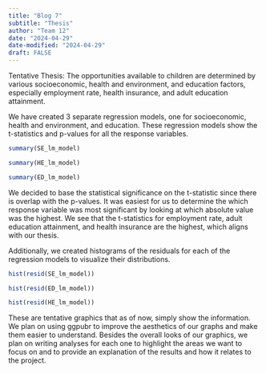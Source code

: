 ```yaml
---
title: "Blog 7"
subtitle: "Thesis"
author: "Team 12"
date: "2024-04-29"
date-modified: "2024-04-29"
draft: FALSE
---
```

Tentative Thesis: The opportunities available to children are determined by various socioeconomic, health and environment, and education factors, especially employment rate, health insurance, and adult education attainment. 

We have created 3 separate regression models, one for socioeconomic, health and environment, and education. These regression models show the t-statistics and p-values for all the response variables.

```r
summary(SE_lm_model)
```

```r
summary(HE_lm_model)
```

```r
summary(ED_lm_model)
```

We decided to base the statistical significance on the t-statistic since there is overlap with the p-values. It was easiest for us to determine the which response variable was most significant by looking at which absolute value was the highest. We see that the t-statistics for employment rate, adult education attainment, and health insurance are the highest, which aligns with our thesis.

Additionally, we created histograms of the residuals for each of the regression models to visualize their distributions.

```r
hist(resid(SE_lm_model))
```

```r
hist(resid(ED_lm_model))
```

```r
hist(resid(HE_lm_model))
```

These are tentative graphics that as of now, simply show the information. We plan on using ggpubr to improve the aesthetics of our graphs and make them easier to understand. Besides the overall looks of our graphics, we plan on writing analyses for each one to highlight the areas we want to focus on and to provide an explanation of the results and how it relates to the project. 

